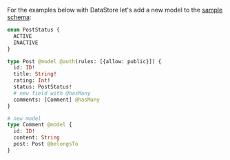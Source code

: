 For the examples below with DataStore let's add a new model to the [sample schema](/gen1/[platform]/prev/build-a-backend/more-features/datastore/set-up-datastore/#sample-schema):

```graphql
enum PostStatus {
  ACTIVE
  INACTIVE
}

type Post @model @auth(rules: [{allow: public}]) {
  id: ID!
  title: String!
  rating: Int!
  status: PostStatus!
  # new field with @hasMany
  comments: [Comment] @hasMany
}

# new model
type Comment @model {
  id: ID!
  content: String
  post: Post @belongsTo
}
```
